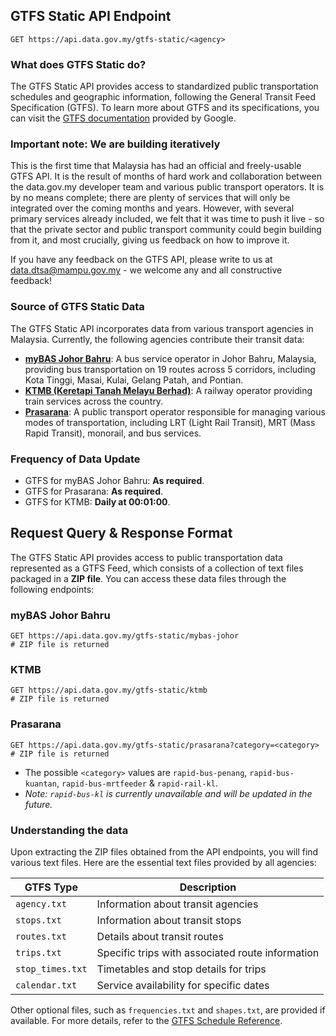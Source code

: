 
## GTFS Static API Endpoint

<Head>
  <title>GTFS Static - Open API Docs</title>
</Head>

```http
GET https://api.data.gov.my/gtfs-static/<agency>
```

### What does GTFS Static do?

The GTFS Static API provides access to standardized public transportation schedules and geographic information, following the General Transit Feed Specification (GTFS).
To learn more about GTFS and its specifications, you can visit the [GTFS documentation](https://developers.google.com/transit/gtfs) provided by Google.

### Important note: We are building iteratively

This is the first time that Malaysia has had an official and freely-usable GTFS API. It is the result of months of hard work and collaboration between the data.gov.my developer team and various public transport operators. It is by no means complete; there are plenty of services that will only be integrated over the coming months and years. However, with several primary services already included, we felt that it was time to push it live - so that the private sector and public transport community could begin building from it, and most crucially, giving us feedback on how to improve it.

If you have any feedback on the GTFS API, please write to us at data.dtsa@mampu.gov.my - we welcome any and all constructive feedback!

### Source of GTFS Static Data

The GTFS Static API incorporates data from various transport agencies in Malaysia. Currently, the following agencies contribute their transit data:

- [**myBAS Johor Bahru**](https://www.causewaylink.com.my/mybas/en/): A bus service operator in Johor Bahru, Malaysia, providing bus transportation on 19 routes across 5 corridors, including Kota Tinggi, Masai, Kulai, Gelang Patah, and Pontian.
- [**KTMB (Keretapi Tanah Melayu Berhad)**](https://www.ktmb.com.my/): A railway operator providing train services across the country.
- [**Prasarana**](https://myrapid.com.my/): A public transport operator responsible for managing various modes of transportation, including LRT (Light Rail Transit), MRT (Mass Rapid Transit), monorail, and bus services.

### Frequency of Data Update

- GTFS for myBAS Johor Bahru: **As required**.
- GTFS for Prasarana: **As required**.
- GTFS for KTMB: **Daily at 00:01:00**.

## Request Query & Response Format

The GTFS Static API provides access to public transportation data represented as a GTFS Feed, which consists of a collection of text files packaged in a **ZIP file**.
You can access these data files through the following endpoints:

### myBAS Johor Bahru

```http
GET https://api.data.gov.my/gtfs-static/mybas-johor
# ZIP file is returned
```

### KTMB

```http
GET https://api.data.gov.my/gtfs-static/ktmb
# ZIP file is returned
```

### Prasarana

```http
GET https://api.data.gov.my/gtfs-static/prasarana?category=<category>
# ZIP file is returned
```

- The possible `<category>` values are `rapid-bus-penang`, `rapid-bus-kuantan`, `rapid-bus-mrtfeeder` & `rapid-rail-kl`.
- _Note: `rapid-bus-kl` is currently unavailable and will be updated in the future._

### Understanding the data

Upon extracting the ZIP files obtained from the API endpoints, you will find various text files.
Here are the essential text files provided by all agencies:

| GTFS Type        | Description                                      |
| ---------------- | ------------------------------------------------ |
| `agency.txt`     | Information about transit agencies               |
| `stops.txt`      | Information about transit stops                  |
| `routes.txt`     | Details about transit routes                     |
| `trips.txt`      | Specific trips with associated route information |
| `stop_times.txt` | Timetables and stop details for trips            |
| `calendar.txt`   | Service availability for specific dates          |

Other optional files, such as `frequencies.txt` and `shapes.txt`, are provided if available.
For more details, refer to the [GTFS Schedule Reference](https://gtfs.org/schedule/reference/).
